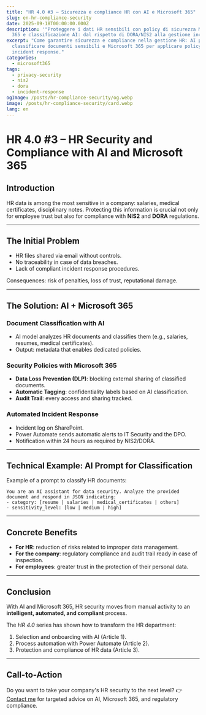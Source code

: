 ```yaml
---
title: "HR 4.0 #3 – Sicurezza e compliance HR con AI e Microsoft 365"
slug: en-hr-compliance-security
date: 2025-09-18T00:00:00.000Z
description: '"Proteggere i dati HR sensibili con policy di sicurezza Microsoft
  365 e classificazione AI: dal rispetto di DORA/NIS2 alla gestione incidenti."'
excerpt: "Come garantire sicurezza e compliance nella gestione HR: AI per
  classificare documenti sensibili e Microsoft 365 per applicare policy DLP e
  incident response."
categories:
  - microsoft365
tags:
  - privacy-security
  - nis2
  - dora
  - incident-response
ogImage: /posts/hr-compliance-security/og.webp
image: /posts/hr-compliance-security/card.webp
lang: en
---
```


# HR 4.0 #3 – HR Security and Compliance with AI and Microsoft 365

## Introduction

HR data is among the most sensitive in a company: salaries, medical certificates, disciplinary notes. Protecting this information is crucial not only for employee trust but also for compliance with **NIS2** and **DORA** regulations.

---

## The Initial Problem

* HR files shared via email without controls.
* No traceability in case of data breaches.
* Lack of compliant incident response procedures.

Consequences: risk of penalties, loss of trust, reputational damage.

---

## The Solution: AI + Microsoft 365

### Document Classification with AI

* AI model analyzes HR documents and classifies them (e.g., salaries, resumes, medical certificates).
* Output: metadata that enables dedicated policies.

### Security Policies with Microsoft 365

* **Data Loss Prevention (DLP)**: blocking external sharing of classified documents.
* **Automatic Tagging**: confidentiality labels based on AI classification.
* **Audit Trail**: every access and sharing tracked.

### Automated Incident Response

* Incident log on SharePoint.
* Power Automate sends automatic alerts to IT Security and the DPO.
* Notification within 24 hours as required by NIS2/DORA.

---

## Technical Example: AI Prompt for Classification

Example of a prompt to classify HR documents:

```text
You are an AI assistant for data security. Analyze the provided document and respond in JSON indicating:
- category: [resume | salaries | medical_certificates | others]
- sensitivity_level: [low | medium | high]
```

---

## Concrete Benefits

* **For HR**: reduction of risks related to improper data management.
* **For the company**: regulatory compliance and audit trail ready in case of inspection.
* **For employees**: greater trust in the protection of their personal data.

---

## Conclusion

With AI and Microsoft 365, HR security moves from manual activity to an **intelligent, automated, and compliant** process.

The *HR 4.0* series has shown how to transform the HR department:

1. Selection and onboarding with AI (Article 1).
2. Process automation with Power Automate (Article 2).
3. Protection and compliance of HR data (Article 3).

---

## Call-to-Action

Do you want to take your company's HR security to the next level?
👉 [Contact me](/contact) for targeted advice on AI, Microsoft 365, and regulatory compliance.
